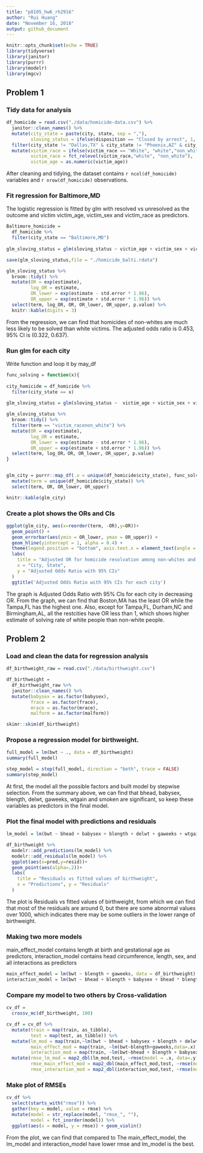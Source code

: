 ```yaml
---
title: "p8105_hw6_rh2916"
author: "Rui Huang"
date: "November 16, 2018"
output: github_document
---
```


```r
knitr::opts_chunk$set(echo = TRUE)
library(tidyverse)
library(janitor)
library(purrr)
library(modelr)
library(mgcv)
```

## Problem 1 

### Tidy data for analysis

```r
df_homicide = read.csv("./data/homicide-data.csv") %>% 
  janitor::clean_names() %>% 
  mutate(city_state = paste(city, state, sep = ","),
         sloving_status = ifelse(disposition == "Closed by arrest", 1, 0)) %>%
  filter(city_state != "Dallas,TX" & city_state != "Phoenix,AZ" & city_state != "Kansas City,MO" & city_state != "Tulsa,AL") %>%
  mutate(victim_race = ifelse(victim_race == "White", "white","non_white"),
         victim_race = fct_relevel(victim_race,"white", "non_white"),
         victim_age = as.numeric(victim_age))
```

After cleaning and tidying, the dataset contains `r ncol(df_homicide)` variables and `r nrow(df_homicide)` observations.

### Fit regression for Baltimore,MD

The logistic regression is fitted by glm with resolved vs unresolved as the outcome and victim victim_age, victim_sex and victim_race as predictors. 

```r
Baltimore_homicide =
  df_homicide %>% 
  filter(city_state == "Baltimore,MD") 
  
glm_sloving_status = glm(sloving_status ~ victim_age + victim_sex + victim_race, data = Baltimore_homicide, family = binomial())

save(glm_sloving_status,file = "./homicide_balti.rdata")

glm_sloving_status %>% 
  broom::tidy() %>% 
  mutate(OR = exp(estimate),
         log_OR = estimate,
         OR_lower = exp(estimate - std.error * 1.96),
         OR_upper = exp(estimate + std.error * 1.96)) %>%
  select(term, log_OR, OR, OR_lower, OR_upper, p.value) %>% 
  knitr::kable(digits = 3)
```

From the regression, we can find that homicides of non-whites are much less likely to be solved than white victims. The adjusted odds ratio is 0.453, 95% CI is (0.322, 0.637).


### Run glm for each city 

Write function and loop it by may_df

```r
func_solving = function(x){
  
city_homicide = df_homicide %>%
  filter(city_state == x) 
  
glm_sloving_status = glm(sloving_status ~  victim_age + victim_sex + victim_race, data = city_homicide, family = binomial()) 

glm_sloving_status %>% 
  broom::tidy() %>% 
  filter(term == "victim_racenon_white") %>%
  mutate(OR = exp(estimate),
         log_OR = estimate,
         OR_lower = exp(estimate - std.error * 1.96),
         OR_upper = exp(estimate + std.error * 1.96)) %>%
  select(term, log_OR，OR, OR_lower, OR_upper, p.value)
}


glm_city = purrr::map_df(.x = unique(df_homicide$city_state), func_solving) %>%
  mutate(term = unique(df_homicide$city_state)) %>%
  select(term, OR, OR_lower, OR_upper)

knitr::kable(glm_city)
```

### Create a plot shows the  ORs and CIs

```r
ggplot(glm_city, aes(x=reorder(term, -OR),y=OR))+
  geom_point() +
  geom_errorbar(aes(ymin = OR_lower, ymax = OR_upper)) +
  geom_hline(yintercept = 1, alpha = 0.4) +
  theme(legend.position = "bottom", axis.text.x = element_text(angle = 90, hjust = 1), legend.key.width = unit(0.15,'cm')) +
  labs(
    title = "Adjusted OR for homicide resolvation among non-whites and whites by city",
    x = "City, State",
    y = "Adjusted Odds Ratio with 95% CIs"
  )
  ggtitle('Adjusted Odds Ratio with 95% CIs for each city')
```

The graph is Adjusted Odds Ratio with 95% CIs for each city in decreasing OR. From the graph, we can find that Boston,MA has the least OR while the Tampa,FL has the highest one. Also, except for Tampa,FL, Durham,NC and Birmingham,AL, all the restcities have OR less than 1, which shows higher estimate of solving rate of white people than non-white people. 


## Problem 2

### Load and clean the data for regression analysis 

```r
df_birthweight_raw = read.csv("./data/birthweight.csv")

df_birthweight = 
  df_birthweight_raw %>% 
  janitor::clean_names() %>% 
  mutate(babysex = as.factor(babysex),
         frace = as.factor(frace),
         mrace = as.factor(mrace),
         malform = as.factor(malform))

skimr::skim(df_birthweight)
```

### Propose a regression model for birthweight.


```r
full_model = lm(bwt ~ ., data = df_birthweight)
summary(full_model)

step_model = step(full_model, direction = "both", trace = FALSE)
summary(step_model)
```

At first, the model all the possible factors and built model by stepwise selection. From the summary above, we can find that bhead, babysex, blength, delwt, gaweeks, wtgain and smoken are significant, so keep these variables as predictors in the final model. 

### Plot the final model with predictions and residuals

```r
lm_model = lm(bwt ~ bhead + babysex + blength + delwt + gaweeks + wtgain + smoken, data = df_birthweight)

df_birthweight %>% 
  modelr::add_predictions(lm_model) %>% 
  modelr::add_residuals(lm_model) %>% 
  ggplot(aes(x=pred,y=resid))+
  geom_point(aes(alpha=.2))+
  labs(
    title = "Residuals vs fitted values of birthweight",
    x = "Predictions", y = "Residuals"
  )
```

The plot is Residuals vs fitted values of birthweight, from which we can find that most of the residuals are around 0, but there are some abnormal values over 1000, which indicates there may be some outliers in the lower range of birthweight.

### Making two more models

main_effect_model contains length at birth and gestational age as predictors, interaction_model contains head circumference, length, sex, and all interactions as predictors

```r
main_effect_model = lm(bwt ~ blength + gaweeks, data = df_birthweight)
interaction_model = lm(bwt ~ bhead + blength + babysex + bhead * blength * babysex, data = df_birthweight)
```

### Compare my model to two others by Cross-validation

```r
cv_df = 
  crossv_mc(df_birthweight, 100)

cv_df = cv_df %>% 
  mutate(train = map(train, as_tibble),
         test = map(test, as_tibble)) %>% 
  mutate(lm_mod = map(train,~lm(bwt ~ bhead + babysex + blength + delwt + gaweeks + wtgain + smoken, data=.x)),
         main_effect_mod = map(train, ~lm(bwt~blength+gaweeks,data=.x)),
         interaction_mod = map(train, ~lm(bwt~bhead + blength + babysex + bhead * blength * babysex, data=.x))) %>% 
  mutate(rmse_lm_mod = map2_dbl(lm_mod,test, ~rmse(model = .x, data=.y)),
         rmse_main_effect_mod = map2_dbl(main_effect_mod,test, ~rmse(model = .x, data=.y)),
         rmse_interaction_mod = map2_dbl(interaction_mod,test, ~rmse(model = .x, data=.y))) 
```

### Make plot of RMSEs

```r
cv_df %>% 
  select(starts_with("rmse")) %>% 
  gather(key = model, value = rmse) %>% 
  mutate(model = str_replace(model, "rmse_", ""),
         model = fct_inorder(model)) %>% 
  ggplot(aes(x = model, y = rmse)) + geom_violin()
```

From the plot, we can find that compared to The main_effect_model, the lm_model and interaction_model have lower rmse and lm_model is the best.  

